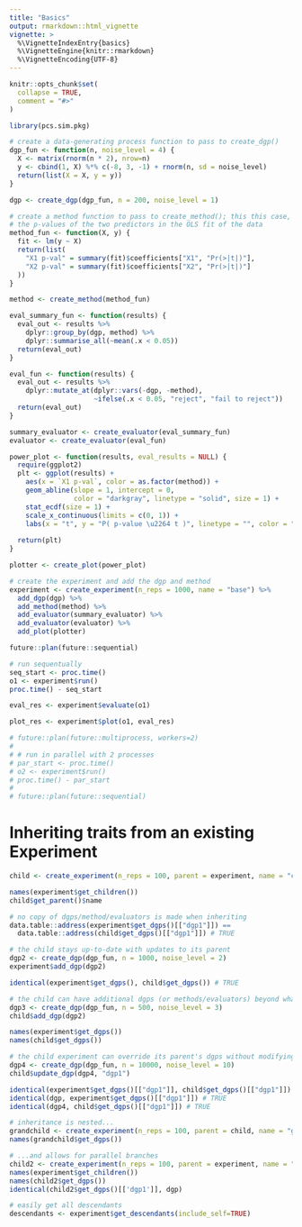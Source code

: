 ```yaml
---
title: "Basics"
output: rmarkdown::html_vignette
vignette: >
  %\VignetteIndexEntry{basics}
  %\VignetteEngine{knitr::rmarkdown}
  %\VignetteEncoding{UTF-8}
---
```


```r
knitr::opts_chunk$set(
  collapse = TRUE,
  comment = "#>"
)
```

```r
library(pcs.sim.pkg)

# create a data-generating process function to pass to create_dgp()
dgp_fun <- function(n, noise_level = 4) {
  X <- matrix(rnorm(n * 2), nrow=n)
  y <- cbind(1, X) %*% c(-8, 3, -1) + rnorm(n, sd = noise_level)
  return(list(X = X, y = y))
}

dgp <- create_dgp(dgp_fun, n = 200, noise_level = 1)

# create a method function to pass to create_method(); this this case, just get
# the p-values of the two predictors in the OLS fit of the data
method_fun <- function(X, y) {
  fit <- lm(y ~ X)
  return(list(
    "X1 p-val" = summary(fit)$coefficients["X1", "Pr(>|t|)"],
    "X2 p-val" = summary(fit)$coefficients["X2", "Pr(>|t|)"]
  ))
}

method <- create_method(method_fun)

eval_summary_fun <- function(results) {
  eval_out <- results %>%
    dplyr::group_by(dgp, method) %>%
    dplyr::summarise_all(~mean(.x < 0.05))
  return(eval_out)
}

eval_fun <- function(results) {
  eval_out <- results %>%
    dplyr::mutate_at(dplyr::vars(-dgp, -method), 
                     ~ifelse(.x < 0.05, "reject", "fail to reject"))
  return(eval_out)
}

summary_evaluator <- create_evaluator(eval_summary_fun)
evaluator <- create_evaluator(eval_fun)

power_plot <- function(results, eval_results = NULL) {
  require(ggplot2)
  plt <- ggplot(results) +
    aes(x = `X1 p-val`, color = as.factor(method)) +
    geom_abline(slope = 1, intercept = 0, 
                color = "darkgray", linetype = "solid", size = 1) +
    stat_ecdf(size = 1) +
    scale_x_continuous(limits = c(0, 1)) +
    labs(x = "t", y = "P( p-value \u2264 t )", linetype = "", color = "Method")
  
  return(plt)
}

plotter <- create_plot(power_plot)

# create the experiment and add the dgp and method
experiment <- create_experiment(n_reps = 1000, name = "base") %>%
  add_dgp(dgp) %>%
  add_method(method) %>%
  add_evaluator(summary_evaluator) %>%
  add_evaluator(evaluator) %>%
  add_plot(plotter)

future::plan(future::sequential)

# run sequentually
seq_start <- proc.time()
o1 <- experiment$run()
proc.time() - seq_start

eval_res <- experiment$evaluate(o1)

plot_res <- experiment$plot(o1, eval_res)

# future::plan(future::multiprocess, workers=2)
# 
# # run in parallel with 2 processes
# par_start <- proc.time()
# o2 <- experiment$run()
# proc.time() - par_start
# 
# future::plan(future::sequential)
```

# Inheriting traits from an existing Experiment

```r
child <- create_experiment(n_reps = 100, parent = experiment, name = "child")

names(experiment$get_children())
child$get_parent()$name

# no copy of dgps/method/evaluators is made when inheriting
data.table::address(experiment$get_dgps()[["dgp1"]]) ==
  data.table::address(child$get_dgps()[["dgp1"]]) # TRUE

# the child stays up-to-date with updates to its parent
dgp2 <- create_dgp(dgp_fun, n = 1000, noise_level = 2)
experiment$add_dgp(dgp2)

identical(experiment$get_dgps(), child$get_dgps()) # TRUE

# the child can have additional dgps (or methods/evaluators) beyond what the parent has
dgp3 <- create_dgp(dgp_fun, n = 500, noise_level = 3)
child$add_dgp(dgp2)

names(experiment$get_dgps())
names(child$get_dgps())

# the child experiment can override its parent's dgps without modifying the parent
dgp4 <- create_dgp(dgp_fun, n = 10000, noise_level = 10)
child$update_dgp(dgp4, "dgp1")

identical(experiment$get_dgps()[["dgp1"]], child$get_dgps()[["dgp1"]]) # FALSE
identical(dgp, experiment$get_dgps()[["dgp1"]]) # TRUE
identical(dgp4, child$get_dgps()[["dgp1"]]) # TRUE

# inheritance is nested...
grandchild <- create_experiment(n_reps = 100, parent = child, name = "grandchild")
names(grandchild$get_dgps())

# ...and allows for parallel branches
child2 <- create_experiment(n_reps = 100, parent = experiment, name = "child2")
names(experiment$get_children())
names(child2$get_dgps())
identical(child2$get_dgps()[['dgp1']], dgp)

# easily get all descendants
descendants <- experiment$get_descendants(include_self=TRUE)
```
